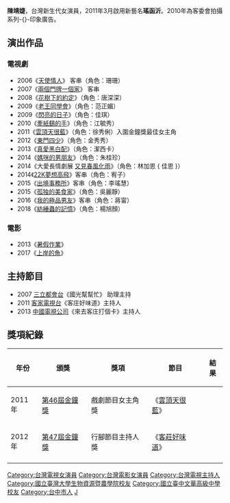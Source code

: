 {{Unreferenced|time=2015-04-30T07:40:11+00:00}}
{{藝人
|姓名 = 瑤函沂
|類型 = 女藝人
|圖片 = 
|圖片簡介 = 
|本名 = 陳-{靖}-婕
|英文名 = Chen Ching Chieh
|綽號 = Ginger
|國籍 = {{ROC}}
|出生日期 = {{birth_date_and_age|1986|7|23}} 
|出生地點 = {{TWN}} 】
|職業 = [[演員|演員]]
|語言 = [[中文|中文]] [[客語|客語]]
|教育程度 = [[國立臺灣大學|國立臺灣大學]]生物產業傳播暨發展學系畢業
|imdb = 6479815
}}
'''陳靖婕'''{{BD|1986年|7月23日|}}，台灣新生代女演員，2011年3月啟用新藝名'''瑤函沂'''。2010年為客委會拍攝系列-{}-印象廣告。

==演出作品==
===電視劇===
*2006《[[天使情人|天使情人]]》 客串（角色：珊珊）
*2007《[[兩個門牌一個家|兩個門牌一個家]]》 客串
*2008《[[花樹下的約定|花樹下的約定]]》（角色：唐深深）
*2009《[[老王同學會|老王同學會]]》（角色：范正媚）
*2009《[[閃亮的日子|閃亮的日子]]》（角色：佳琪）
*2010《[[牽紙鷂的手|牽紙鷂的手]]》（角色：江毓秀）
*2011《[[雲頂天很藍|雲頂天很藍]]》（角色：徐秀俐）入圍金鐘獎最佳女主角
*2012《[[東門四少|東門四少]]》（角色：金秀秀）
*2013《[[真愛黑白配|真愛黑白配]]》（角色：潔西卡）
*2014《[[媽咪的男朋友|媽咪的男朋友]]》（角色：朱桂珍）
*2014《大愛長情劇展 [[又見春風化雨|又見春風化雨]]》（角色：林加恩 { 佳恩 }）
*2014《[[22K夢想高飛|22K夢想高飛]]》客串（角色：宥子）
*2015《[[出境事務所|出境事務所]]》客串（角色：李瑤慧）
*2015《[[孤独的美食家_(中国电视剧)|孤独的美食家]]》（角色：吳麗靜）
*2016《[[我的極品男友|我的極品男友]]》客串（角色：蔣甯）
*2018《[[紡綞蟲的記憶|紡綞蟲的記憶]]》（角色：楊旭顏）

===電影===
*2013《[[暑假作業_(電影)|暑假作業]]》
*2017《[[上岸的魚|上岸的魚]]》

==主持節目==
*2007 [[三立都會台|三立都會台]]《國光幫幫忙》 助理主持
*2011 [[客家電視台|客家電視台]]《客庄好味道》主持人
*2013 [[中國電視公司|中國電視公司]]《來去客庄打個卡》主持人

==獎項紀錄==
{| class="wikitable"
|- bgcolor="#CCCCCC" align="center"
!年份
!頒獎
!獎項
!節目
!結果
|-
|2011年|| [[第46屆金鐘獎|第46屆金鐘獎]]|| 戲劇節目女主角獎||《[[雲頂天很藍|雲頂天很藍]]》||{{nom}}
|-
|2012年|| [[第47屆金鐘獎|第47屆金鐘獎]]|| 行腳節目主持人獎||《[[客莊好味道|客莊好味道]]》||{{nom}}
|-
|}

{{DEFAULTSORT:Chen陳}}
[[Category:台灣電視女演員|Category:台灣電視女演員]]
[[Category:台灣電影女演員|Category:台灣電影女演員]]
[[Category:台灣電視主持人|Category:台灣電視主持人]]
[[Category:國立臺灣大學生物資源暨農學院校友|Category:國立臺灣大學生物資源暨農學院校友]]
[[Category:國立臺中文華高級中學校友|Category:國立臺中文華高級中學校友]]
[[Category:台中市人|Category:台中市人]]
[[Category:陈姓|J]]